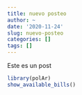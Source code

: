 ```yaml
---
title: nuevo posteo
author: ~
date: '2020-11-24'
slug: nuevo-posteo
categories: []
tags: []
---
```


Este es un post

```r
library(polAr)
show_available_bills()
```

